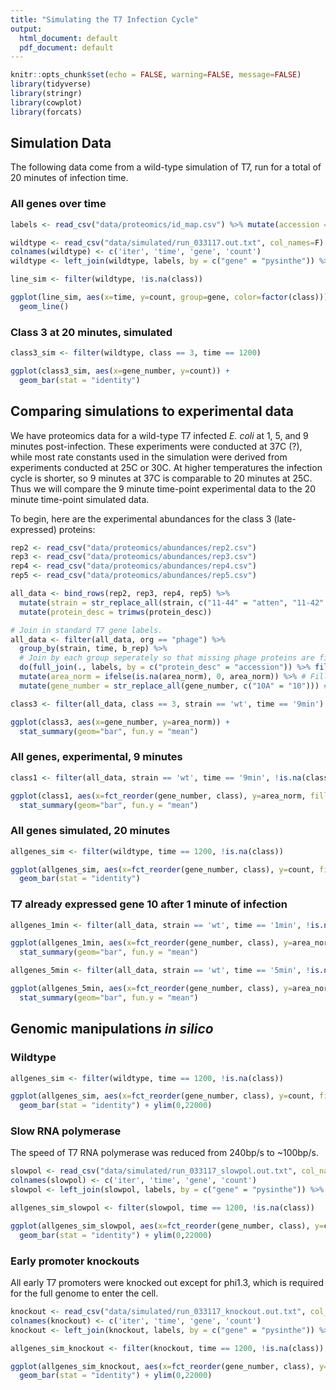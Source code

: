 ```yaml
---
title: "Simulating the T7 Infection Cycle"
output:
  html_document: default
  pdf_document: default
---
```


```r
knitr::opts_chunk$set(echo = FALSE, warning=FALSE, message=FALSE)
library(tidyverse)
library(stringr)
library(cowplot)
library(forcats)
```


## Simulation Data

The following data come from a wild-type simulation of T7, run for a total of 20 minutes of infection time.

### All genes over time

```r

labels <- read_csv("data/proteomics/id_map.csv") %>% mutate(accession = trimws(accession))

wildtype <- read_csv("data/simulated/run_033117.out.txt", col_names=F) 
colnames(wildtype) <- c('iter', 'time', 'gene', 'count')
wildtype <- left_join(wildtype, labels, by = c("gene" = "pysinthe")) %>% mutate(time = floor(time))

```

```r

line_sim <- filter(wildtype, !is.na(class))

ggplot(line_sim, aes(x=time, y=count, group=gene, color=factor(class))) +
  geom_line()
```

### Class 3 at 20 minutes, simulated

```r

class3_sim <- filter(wildtype, class == 3, time == 1200)

ggplot(class3_sim, aes(x=gene_number, y=count)) +
  geom_bar(stat = "identity")

```

## Comparing simulations to experimental data

We have proteomics data for a wild-type T7 infected _E. coli_ at 1, 5, and 9 minutes post-infection. These experiments were conducted at 37C (?), while most rate constants used in the simulation were derived from experiments conducted at 25C or 30C. At higher temperatures the infection cycle is shorter, so 9 minutes at 37C is comparable to 20 minutes at 25C. Thus we will compare the 9 minute time-point experimental data to the 20 minute time-point simulated data.

To begin, here are the experimental abundances for the class 3 (late-expressed) proteins:

```r
rep2 <- read_csv("data/proteomics/abundances/rep2.csv")
rep3 <- read_csv("data/proteomics/abundances/rep3.csv")
rep4 <- read_csv("data/proteomics/abundances/rep4.csv")
rep5 <- read_csv("data/proteomics/abundances/rep5.csv")

all_data <- bind_rows(rep2, rep3, rep4, rep5) %>%
  mutate(strain = str_replace_all(strain, c("11-44" = "atten", "11-42" = "evol", "11-46" = "wt"))) %>%
  mutate(protein_desc = trimws(protein_desc))

# Join in standard T7 gene labels.
all_data <- filter(all_data, org == "phage") %>% 
  group_by(strain, time, b_rep) %>%
  # Join by each group seperately so that missing phage proteins are filled in with NAs
  do(full_join(., labels, by = c("protein_desc" = "accession")) %>% fill(strain, time, b_rep)) %>%
  mutate(area_norm = ifelse(is.na(area_norm), 0, area_norm)) %>% # Fill in missing proteins (NAs) with 0
  mutate(gene_number = str_replace_all(gene_number, c("10A" = "10"))) # Technically we can't distinguish 10A from 10B so we just compile them together as 10
```

```r
class3 <- filter(all_data, class == 3, strain == 'wt', time == '9min')

ggplot(class3, aes(x=gene_number, y=area_norm)) +
  stat_summary(geom="bar", fun.y = "mean")
```

### All genes, experimental, 9 minutes

```r
class1 <- filter(all_data, strain == 'wt', time == '9min', !is.na(class))

ggplot(class1, aes(x=fct_reorder(gene_number, class), y=area_norm, fill=factor(class))) +
  stat_summary(geom="bar", fun.y = "mean")
```

### All genes simulated, 20 minutes

```r
allgenes_sim <- filter(wildtype, time == 1200, !is.na(class))

ggplot(allgenes_sim, aes(x=fct_reorder(gene_number, class), y=count, fill=factor(class))) +
  geom_bar(stat = "identity")

```

### T7 already expressed gene 10 after 1 minute of infection

```r
allgenes_1min <- filter(all_data, strain == 'wt', time == '1min', !is.na(class))

ggplot(allgenes_1min, aes(x=fct_reorder(gene_number, class), y=area_norm, fill=factor(class))) +
  stat_summary(geom="bar", fun.y = "mean")

allgenes_5min <- filter(all_data, strain == 'wt', time == '5min', !is.na(class))

ggplot(allgenes_5min, aes(x=fct_reorder(gene_number, class), y=area_norm, fill=factor(class))) +
  stat_summary(geom="bar", fun.y = "mean")

```

## Genomic manipulations _in silico_

### Wildtype

```r
allgenes_sim <- filter(wildtype, time == 1200, !is.na(class))

ggplot(allgenes_sim, aes(x=fct_reorder(gene_number, class), y=count, fill=factor(class))) +
  geom_bar(stat = "identity") + ylim(0,22000)

```

### Slow RNA polymerase

The speed of T7 RNA polymerase was reduced from 240bp/s to ~100bp/s.

```r

slowpol <- read_csv("data/simulated/run_033117_slowpol.out.txt", col_names=F) 
colnames(slowpol) <- c('iter', 'time', 'gene', 'count')
slowpol <- left_join(slowpol, labels, by = c("gene" = "pysinthe")) %>% mutate(time = floor(time))

allgenes_sim_slowpol <- filter(slowpol, time == 1200, !is.na(class))

ggplot(allgenes_sim_slowpol, aes(x=fct_reorder(gene_number, class), y=count, fill=factor(class))) +
  geom_bar(stat = "identity") + ylim(0,22000)

```

### Early promoter knockouts

All early T7 promoters were knocked out except for phi1.3, which is required for the full genome to enter the cell. 

```r

knockout <- read_csv("data/simulated/run_033117_knockout.out.txt", col_names=F) 
colnames(knockout) <- c('iter', 'time', 'gene', 'count')
knockout <- left_join(knockout, labels, by = c("gene" = "pysinthe")) %>% mutate(time = floor(time))

allgenes_sim_knockout <- filter(knockout, time == 1200, !is.na(class))

ggplot(allgenes_sim_knockout, aes(x=fct_reorder(gene_number, class), y=count, fill=factor(class))) +
  geom_bar(stat = "identity") + ylim(0,22000)

```
